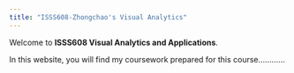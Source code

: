 ```yaml
---
title: "ISSS608-Zhongchao's Visual Analytics"
---
```


Welcome to **ISSS608 Visual Analytics and Applications**.

In this website, you will find my coursework prepared for this course............
